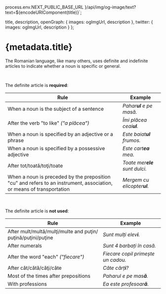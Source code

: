 
  process.env.NEXT_PUBLIC_BASE_URL
}/api/img/og-image/text?text=${encodeURIComponent(title)}`;

  title,
  description,
  openGraph: {
    images: ogImgUrl,
    description
  },
  twitter: {
    images: ogImgUrl,
    description
  }
};

# {metadata.title}

The Romanian language, like many others, uses definite and indefinite articles
to indicate whether a noun is specific or general.

<br />

The definite article is **required**:

| Rule                                                                                                                               | Example                        |
| ---------------------------------------------------------------------------------------------------------------------------------- | ------------------------------ |
| When a noun is the subject of a sentence                                                                                           | _Pahar**ul** e pe masă._       |
| After the verb<wbr /> "to like" _("a plăcea")_                                                                                     | _Îmi plăcea ceai**ul**._       |
| When a noun is specified by an adjective or a phrase                                                                               | _Este baiat**ul** frumos._     |
| When a noun is specified by a possessive adjective                                                                                 | _Este cart**ea** mea._         |
| After tot/<wbr />toată/<wbr />toţi/<wbr />toate                                                                                    | _Toate mer**ele** sunt dulci._ |
| When a noun is preceded<wbr /> by the preposition "cu"<wbr /> and refers to an instrument, association, or means of transportation | _Mergem cu elicopter**ul**._   |

<br />

The definite article is **not used**:

| Rule                                                                                                  | Example                            |
| ----------------------------------------------------------------------------------------------------- | ---------------------------------- |
| After mult/<wbr />multă/<wbr />mulţi/<wbr />multe and puţin/<wbr />puţină/<wbr />puţini/<wbr />puţine | _Sunt mulți elev**i**._            |
| After numerals                                                                                        | _Sunt 4 barbați în casă._          |
| After the word "each" _("fiecare")_                                                                   | _Fiecare copil primește un cadou._ |
| After cât/<wbr />câtă/<wbr />câţi/<wbr />câte                                                         | _Câte cărț**i**?_                  |
| Most of the times after prepositions                                                                  | _Paharul e pe mas**ă**._           |
| With professions                                                                                      | _Ea este profesoar**ă**._          |
